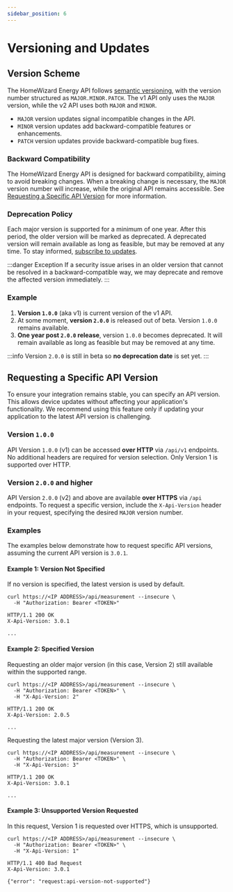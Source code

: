 ```yaml
---
sidebar_position: 6
---
```



# Versioning and Updates

## Version Scheme

The HomeWizard Energy API follows [semantic versioning](https://semver.org/), with the version number structured as `MAJOR.MINOR.PATCH`. The v1 API only uses the `MAJOR` version, while the v2 API uses both `MAJOR` and `MINOR`.

-   `MAJOR` version updates signal incompatible changes in the API.
-   `MINOR` version updates add backward-compatible features or enhancements.
-   `PATCH` version updates provide backward-compatible bug fixes.

### Backward Compatibility

The HomeWizard Energy API is designed for backward compatibility, aiming to avoid breaking changes. When a breaking change is necessary, the `MAJOR` version number will increase, while the original API remains accessible. See [Requesting a Specific API Version](#requesting-a-specific-api-version) for more information.

### Deprecation Policy

Each major version is supported for a minimum of one year. After this period, the older version will be marked as deprecated. A deprecated version will remain available as long as feasible, but may be removed at any time. To stay informed, [subscribe to updates](/docs/changelog#subscribe-to-updates).

:::danger Exception
If a security issue arises in an older version that cannot be resolved in a backward-compatible way, we may deprecate and remove the affected version immediately.
:::

### Example

1. **Version `1.0.0`** (aka v1) is current version of the v1 API.
2. At some moment, **version `2.0.0`** is released out of beta. Version `1.0.0` remains available.
3. **One year post `2.0.0` release**, version `1.0.0` becomes deprecated. It will remain available as long as feasible but may be removed at any time.

:::info
Version `2.0.0` is still in beta so **no deprecation date** is set yet.
:::

## Requesting a Specific API Version

To ensure your integration remains stable, you can specify an API version. This allows device updates without affecting your application's functionality. We recommend using this feature only if updating your application to the latest API version is challenging.

### Version `1.0.0`

API Version `1.0.0` (v1) can be accessed **over HTTP** via `/api/v1` endpoints. No additional headers are required for version selection. Only Version 1 is supported over HTTP.

### Version `2.0.0` and higher

<PreliminaryWarning />

API Version `2.0.0` (v2) and above are available **over HTTPS** via `/api` endpoints. To request a specific version, include the `X-Api-Version` header in your request, specifying the desired `MAJOR` version number.

### Examples

The examples below demonstrate how to request specific API versions, assuming the current API version is `3.0.1`.

#### Example 1: Version Not Specified

If no version is specified, the latest version is used by default.

```http title="Request"
curl https://<IP ADDRESS>/api/measurement --insecure \
  -H "Authorization: Bearer <TOKEN>"
```

```http title="Response"
HTTP/1.1 200 OK
X-Api-Version: 3.0.1

...
```

#### Example 2: Specified Version

Requesting an older major version (in this case, Version 2) still available within the supported range.

```http title="Request"
curl https://<IP ADDRESS>/api/measurement --insecure \
  -H "Authorization: Bearer <TOKEN>" \
  -H "X-Api-Version: 2"
```

```http title="Response"
HTTP/1.1 200 OK
X-Api-Version: 2.0.5

...
```

Requesting the latest major version (Version 3).

```http title="Request"
curl https://<IP ADDRESS>/api/measurement --insecure \
  -H "Authorization: Bearer <TOKEN>" \
  -H "X-Api-Version: 3"
```

```http title="Response"
HTTP/1.1 200 OK
X-Api-Version: 3.0.1

...
```

#### Example 3: Unsupported Version Requested

In this request, Version 1 is requested over HTTPS, which is unsupported.

```http title="Request"
curl https://<IP ADDRESS>/api/measurement --insecure \
  -H "Authorization: Bearer <TOKEN>" \
  -H "X-Api-Version: 1"
```

```http title="Response"
HTTP/1.1 400 Bad Request
X-Api-Version: 3.0.1

{"error": "request:api-version-not-supported"}
```
